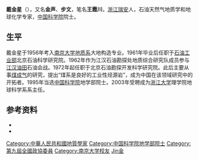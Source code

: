 '''戴金星'''（{{bd|1935年|3月19日|||catIdx=Dai戴}}），又名'''金声'''、'''步文'''，笔名'''王霞川'''，[[浙江|浙江]][[瑞安|瑞安]]人，石油天然气地质学和地球化学专家，[[中国科学院|中国科学院]]院士。

== 生平 ==
戴金星于1956年考入[[南京大学|南京大学]][[南京大学地球科学系|地质系]]大地构造专业。1961年毕业后任职于[[石油工业部|石油工业部]]北京石油科学研究院。1962年作为江汉石油勘探处地质综合研究队成员参与[[江汉油田|江汉油田]]石油会战。1972年起任职于北京石油勘探开发科学研究院。此后主要从事[[煤成气|煤成气]]的研究，提出“煤系是良好的工业性烃源岩”，成为中国在该领域研究中的开拓者。1995年当选[[中国科学院|中国科学院]]地学部院士。2003年受聘成为[[浙江大学|浙江大学]]理学院地球科学系系主任。

== 参考资料 ==
{{ReflistH}}
* {{cite web|url=http://news.xinhuanet.com/edu/2003-09/22/content_1092443.htm|title=戴金星院士出任浙大理学院地球科学系系主任|publisher=新华网|date=2003-09-22|access-date=2011-11-10|archive-date=2004-08-26|archive-url=https://web.archive.org/web/20040826031553/http://news.xinhuanet.com/edu/2003-09/22/content_1092443.htm|dead-url=no}}
* {{cite book|title=《中国科学技术专家传略·工程技术编 能源卷 二》|publisher=中国科学技术出版社|year=2005}}
{{ReflistF}}

{{中国科学院地学部院士}}

{{DEFAULTSORT:Dai戴}}
[[Category:中華人民共和國地質學家|Category:中華人民共和國地質學家]]
[[Category:中国科学院地学部院士|Category:中国科学院地学部院士]]
[[Category:第九屆全國政協委員|Category:第九屆全國政協委員]]
[[Category:南京大学校友|Category:南京大学校友]]
[[Category:戴姓|Jin金]]